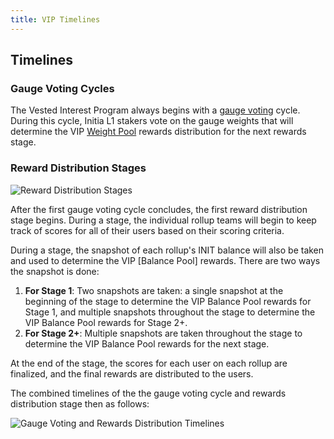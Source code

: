 ```yaml
---
title: VIP Timelines
---
```


## Timelines

### Gauge Voting Cycles

The Vested Interest Program always begins with a [gauge voting](/home/core-concepts/vip/gauges) cycle. During this cycle, Initia L1 stakers vote on the gauge weights that will determine the VIP [Weight Pool](/home/core-concepts/vip/architecture#weight-pool) rewards distribution for the next rewards stage.

### Reward Distribution Stages

![Reward Distribution Stages](/images/vip/vip_rewards_distribution_timeline.svg)

After the first gauge voting cycle concludes, the first reward distribution stage begins. During a stage, the individual rollup teams will begin to keep track of scores for all of their users based on their scoring criteria.

During a stage, the snapshot of each rollup's INIT balance will also be taken and used to determine the VIP [Balance Pool] rewards. There are two ways the snapshot is done:

1.  **For Stage 1**: Two snapshots are taken: a single snapshot at the beginning of the stage to determine the VIP Balance Pool rewards for Stage 1, and multiple snapshots throughout the stage to determine the VIP Balance Pool rewards for Stage 2+.
2.  **For Stage 2+**: Multiple snapshots are taken throughout the stage to determine the VIP Balance Pool rewards for the next stage.

At the end of the stage, the scores for each user on each rollup are finalized, and the final rewards are distributed to the users.

The combined timelines of the the gauge voting cycle and rewards distribution stage then as follows:

![Gauge Voting and Rewards Distribution Timelines](/images/vip/vip_timelines.svg)
